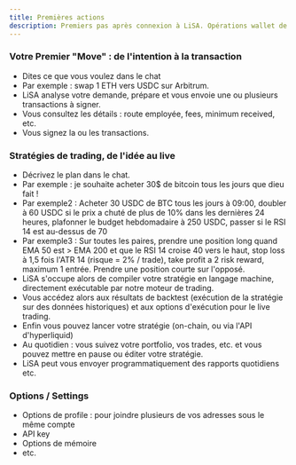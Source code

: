 ```yaml
---
title: Premières actions
description: Premiers pas après connexion à LiSA. Opérations wallet de base, introduction à l'interface chat, et setup initial.
---
```


### Votre Premier "Move" : de l'intention à la transaction
- Dites ce que vous voulez dans le chat
- Par exemple : swap 1 ETH vers USDC sur Arbitrum.
- LiSA analyse votre demande, prépare et vous envoie une ou plusieurs transactions à signer.
- Vous consultez les détails : route employée, fees, minimum received, etc. 
- Vous signez la ou les transactions.

### Stratégies de trading, de l'idée au live
- Décrivez le plan dans le chat.
- Par exemple : je souhaite acheter 30$ de bitcoin tous les jours que dieu fait !
- Par exemple2 : Acheter 30 USDC de BTC tous les jours à 09:00, doubler à 60 USDC si le prix a chuté de plus de 10% dans les dernières 24 heures, plafonner le budget hebdomadaire à 250 USDC, passer si le RSI 14 est au-dessus de 70
- Par exemple3 : Sur toutes les paires, prendre une position long quand EMA 50 est > EMA 200 et que le RSI 14 croise 40 vers le haut, stop loss à 1,5 fois l'ATR 14 (risque = 2% / trade), take profit a 2 risk reward, maximum 1 entrée. Prendre une position courte sur l'opposé.
- LiSA s'occupe alors de compiler votre stratégie en langage machine, directement exécutable par notre moteur de trading.
- Vous accédez alors aux résultats de backtest (exécution de la stratégie sur des données historiques) et aux options d'exécution pour le live trading.
- Enfin vous pouvez lancer votre stratégie (on-chain, ou via l'API d'hyperliquid)
- Au quotidien : vous suivez votre portfolio, vos trades, etc. et vous pouvez mettre en pause ou éditer votre stratégie.
- LiSA peut vous envoyer programmatiquement des rapports quotidiens etc.

### Options / Settings 
- Options de profile : pour joindre plusieurs de vos adresses sous le même compte
- API key
- Options de mémoire
- etc.



